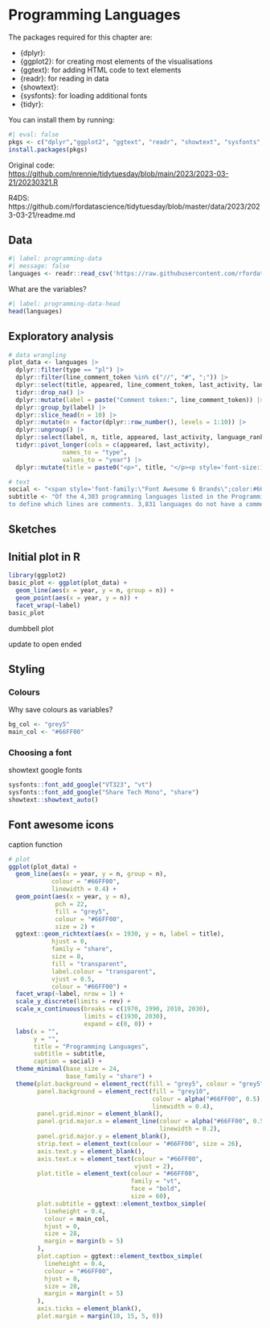 # Programming Languages

The packages required for this chapter are:

* {dplyr}: 
* {ggplot2}: for creating most elements of the visualisations
* {ggtext}: for adding HTML code to text elements
* {readr}: for reading in data
* {showtext}: 
* {sysfonts}: for loading additional fonts
* {tidyr}: 

You can install them by running:

```r
#| eval: false
pkgs <- c("dplyr","ggplot2", "ggtext", "readr", "showtext", "sysfonts", "tidyr")
install.packages(pkgs)
```

Original code: [https://github.com/nrennie/tidytuesday/blob/main/2023/2023-03-21/20230321.R](https://github.com/nrennie/tidytuesday/blob/main/2023/2023-03-21/20230321.R)

R4DS: https://github.com/rfordatascience/tidytuesday/blob/master/data/2023/2023-03-21/readme.md

## Data

```r
#| label: programming-data
#| message: false
languages <- readr::read_csv('https://raw.githubusercontent.com/rfordatascience/tidytuesday/master/data/2023/2023-03-21/languages.csv')
```

What are the variables?
```r
#| label: programming-data-head
head(languages)
```


## Exploratory analysis



```r
# data wrangling
plot_data <- languages |> 
  dplyr::filter(type == "pl") |> 
  dplyr::filter(line_comment_token %in% c("//", "#", ";")) |> 
  dplyr::select(title, appeared, line_comment_token, last_activity, language_rank) |> 
  tidyr::drop_na() |> 
  dplyr::mutate(label = paste("Comment token:", line_comment_token)) |> 
  dplyr::group_by(label) |> 
  dplyr::slice_head(n = 10) |> 
  dplyr::mutate(n = factor(dplyr::row_number(), levels = 1:10)) |> 
  dplyr::ungroup() |> 
  dplyr::select(label, n, title, appeared, last_activity, language_rank) |> 
  tidyr::pivot_longer(cols = c(appeared, last_activity),
               names_to = "type",
               values_to = "year") |>
  dplyr::mutate(title = paste0("<p>", title, "</p><p style='font-size:19pt;'>(Rank: ", language_rank, ")</p>"))
```


```r
# text
social <- "<span style='font-family:\"Font Awesome 6 Brands\";color:#66FF00;'>&#xf099;</span><span style='color:grey5;'>.</span><span style='font-family:share;color:#66FF00;'>@nrennie35</span><span style='color:grey5;'>..</span><span style='font-family:\"Font Awesome 6 Brands\";color:#66FF00;'>&#xf4f6;</span><span style='color:grey5;'>.</span><span style='font-family:share;color:#66FF00;'>fosstodon.org/@nrennie</span><span style='color:grey5;'>..</span><span style='font-family:\"Font Awesome 6 Brands\";color:#66FF00;'>&#xf09b;</span><span style='color:grey5;'>.</span><span style='font-family:share;color:#66FF00;'>nrennie</span><span style='color:grey5;'>..</span>"
subtitle <- "Of the 4,303 programming languages listed in the Programming Language DataBase, 205 use //, 101 use #, and 64 use ;
to define which lines are comments. 3,831 languages do not have a comment token listed."
```

## Sketches

## Initial plot in R

```r
library(ggplot2)
basic_plot <- ggplot(plot_data) +
  geom_line(aes(x = year, y = n, group = n)) +
  geom_point(aes(x = year, y = n)) +
  facet_wrap(~label)
basic_plot
```

dumbbell plot

update to open ended

## Styling

### Colours

Why save colours as variables?

```r
bg_col <- "grey5"
main_col <- "#66FF00"
```

### Choosing a font

showtext
google fonts

```r
sysfonts::font_add_google("VT323", "vt")
sysfonts::font_add_google("Share Tech Mono", "share")
showtext::showtext_auto()
```

## Font awesome icons
 caption function

```r
# plot
ggplot(plot_data) +
  geom_line(aes(x = year, y = n, group = n),
            colour = "#66FF00",
            linewidth = 0.4) +
  geom_point(aes(x = year, y = n),
             pch = 22,
             fill = "grey5",
             colour = "#66FF00",
             size = 2) +
  ggtext::geom_richtext(aes(x = 1930, y = n, label = title),
            hjust = 0,
            family = "share",
            size = 8,
            fill = "transparent",
            label.colour = "transparent",
            vjust = 0.5,
            colour = "#66FF00") +
  facet_wrap(~label, nrow = 1) +
  scale_y_discrete(limits = rev) +
  scale_x_continuous(breaks = c(1970, 1990, 2010, 2030),
                     limits = c(1930, 2030),
                     expand = c(0, 0)) +
  labs(x = "",
       y = "",
       title = "Programming Languages",
       subtitle = subtitle,
       caption = social) +
  theme_minimal(base_size = 24,
                base_family = "share") +
  theme(plot.background = element_rect(fill = "grey5", colour = "grey5"),
        panel.background = element_rect(fill = "grey10",
                                        colour = alpha("#66FF00", 0.5),
                                        linewidth = 0.4),
        panel.grid.minor = element_blank(),
        panel.grid.major.x = element_line(colour = alpha("#66FF00", 0.5),
                                          linewidth = 0.2),
        panel.grid.major.y = element_blank(),
        strip.text = element_text(colour = "#66FF00", size = 26),
        axis.text.y = element_blank(),
        axis.text.x = element_text(colour = "#66FF00",
                                   vjust = 2),
        plot.title = element_text(colour = "#66FF00",
                                  family = "vt",
                                  face = "bold",
                                  size = 60),
        plot.subtitle = ggtext::element_textbox_simple(
          lineheight = 0.4,
          colour = main_col,
          hjust = 0,
          size = 28,
          margin = margin(b = 5)
        ),
        plot.caption = ggtext::element_textbox_simple(
          lineheight = 0.4,
          colour = "#66FF00",
          hjust = 0,
          size = 28,
          margin = margin(t = 5)
        ),
        axis.ticks = element_blank(),
        plot.margin = margin(10, 15, 5, 0))
```